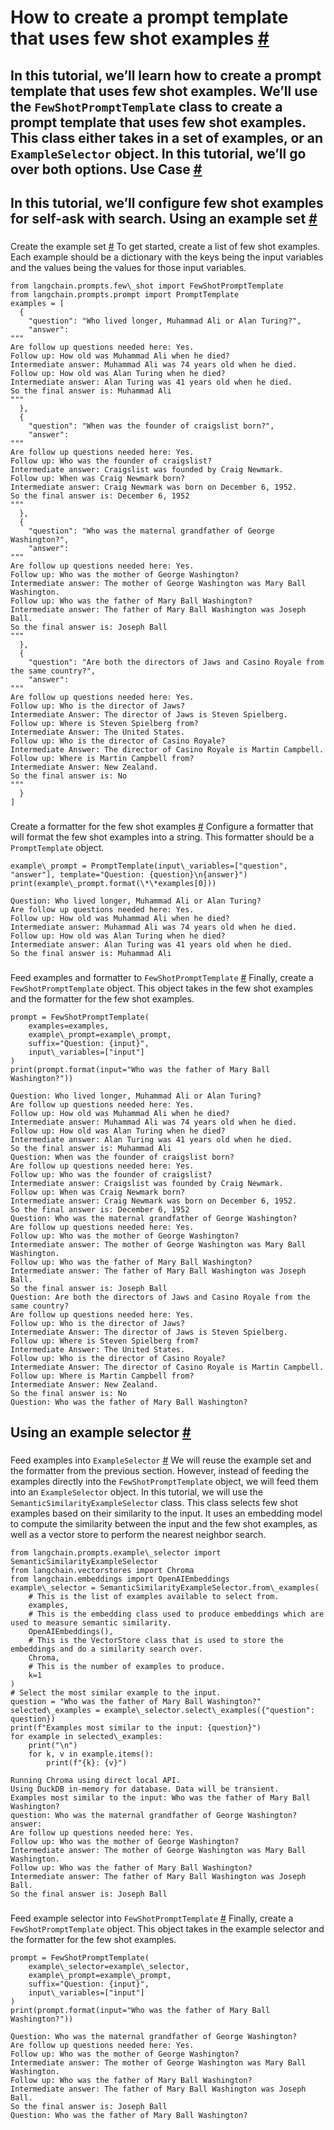 How to create a prompt template that uses few shot examples
 [#](#how-to-create-a-prompt-template-that-uses-few-shot-examples "Permalink to this headline")
=============================================================================================================================================================
 In this tutorial, we’ll learn how to create a prompt template that uses few shot examples.
 We’ll use the
 `FewShotPromptTemplate`
 class to create a prompt template that uses few shot examples. This class either takes in a set of examples, or an
 `ExampleSelector`
 object. In this tutorial, we’ll go over both options.
 Use Case
 [#](#use-case "Permalink to this headline")
-------------------------------------------------------
 In this tutorial, we’ll configure few shot examples for self-ask with search.
 Using an example set
 [#](#using-an-example-set "Permalink to this headline")
-------------------------------------------------------------------------------
### 
 Create the example set
 [#](#create-the-example-set "Permalink to this headline")
 To get started, create a list of few shot examples. Each example should be a dictionary with the keys being the input variables and the values being the values for those input variables.
```
from langchain.prompts.few\_shot import FewShotPromptTemplate
from langchain.prompts.prompt import PromptTemplate
examples = [
  {
    "question": "Who lived longer, Muhammad Ali or Alan Turing?",
    "answer": 
"""
Are follow up questions needed here: Yes.
Follow up: How old was Muhammad Ali when he died?
Intermediate answer: Muhammad Ali was 74 years old when he died.
Follow up: How old was Alan Turing when he died?
Intermediate answer: Alan Turing was 41 years old when he died.
So the final answer is: Muhammad Ali
"""
  },
  {
    "question": "When was the founder of craigslist born?",
    "answer": 
"""
Are follow up questions needed here: Yes.
Follow up: Who was the founder of craigslist?
Intermediate answer: Craigslist was founded by Craig Newmark.
Follow up: When was Craig Newmark born?
Intermediate answer: Craig Newmark was born on December 6, 1952.
So the final answer is: December 6, 1952
"""
  },
  {
    "question": "Who was the maternal grandfather of George Washington?",
    "answer":
"""
Are follow up questions needed here: Yes.
Follow up: Who was the mother of George Washington?
Intermediate answer: The mother of George Washington was Mary Ball Washington.
Follow up: Who was the father of Mary Ball Washington?
Intermediate answer: The father of Mary Ball Washington was Joseph Ball.
So the final answer is: Joseph Ball
"""
  },
  {
    "question": "Are both the directors of Jaws and Casino Royale from the same country?",
    "answer":
"""
Are follow up questions needed here: Yes.
Follow up: Who is the director of Jaws?
Intermediate Answer: The director of Jaws is Steven Spielberg.
Follow up: Where is Steven Spielberg from?
Intermediate Answer: The United States.
Follow up: Who is the director of Casino Royale?
Intermediate Answer: The director of Casino Royale is Martin Campbell.
Follow up: Where is Martin Campbell from?
Intermediate Answer: New Zealand.
So the final answer is: No
"""
  }
]
```
### 
 Create a formatter for the few shot examples
 [#](#create-a-formatter-for-the-few-shot-examples "Permalink to this headline")
 Configure a formatter that will format the few shot examples into a string. This formatter should be a
 `PromptTemplate`
 object.
```
example\_prompt = PromptTemplate(input\_variables=["question", "answer"], template="Question: {question}\n{answer}")
print(example\_prompt.format(\*\*examples[0]))
```
```
Question: Who lived longer, Muhammad Ali or Alan Turing?
Are follow up questions needed here: Yes.
Follow up: How old was Muhammad Ali when he died?
Intermediate answer: Muhammad Ali was 74 years old when he died.
Follow up: How old was Alan Turing when he died?
Intermediate answer: Alan Turing was 41 years old when he died.
So the final answer is: Muhammad Ali
```
### 
 Feed examples and formatter to
 `FewShotPromptTemplate`
[#](#feed-examples-and-formatter-to-fewshotprompttemplate "Permalink to this headline")
 Finally, create a
 `FewShotPromptTemplate`
 object. This object takes in the few shot examples and the formatter for the few shot examples.
```
prompt = FewShotPromptTemplate(
    examples=examples, 
    example\_prompt=example\_prompt, 
    suffix="Question: {input}", 
    input\_variables=["input"]
)
print(prompt.format(input="Who was the father of Mary Ball Washington?"))
```
```
Question: Who lived longer, Muhammad Ali or Alan Turing?
Are follow up questions needed here: Yes.
Follow up: How old was Muhammad Ali when he died?
Intermediate answer: Muhammad Ali was 74 years old when he died.
Follow up: How old was Alan Turing when he died?
Intermediate answer: Alan Turing was 41 years old when he died.
So the final answer is: Muhammad Ali
Question: When was the founder of craigslist born?
Are follow up questions needed here: Yes.
Follow up: Who was the founder of craigslist?
Intermediate answer: Craigslist was founded by Craig Newmark.
Follow up: When was Craig Newmark born?
Intermediate answer: Craig Newmark was born on December 6, 1952.
So the final answer is: December 6, 1952
Question: Who was the maternal grandfather of George Washington?
Are follow up questions needed here: Yes.
Follow up: Who was the mother of George Washington?
Intermediate answer: The mother of George Washington was Mary Ball Washington.
Follow up: Who was the father of Mary Ball Washington?
Intermediate answer: The father of Mary Ball Washington was Joseph Ball.
So the final answer is: Joseph Ball
Question: Are both the directors of Jaws and Casino Royale from the same country?
Are follow up questions needed here: Yes.
Follow up: Who is the director of Jaws?
Intermediate Answer: The director of Jaws is Steven Spielberg.
Follow up: Where is Steven Spielberg from?
Intermediate Answer: The United States.
Follow up: Who is the director of Casino Royale?
Intermediate Answer: The director of Casino Royale is Martin Campbell.
Follow up: Where is Martin Campbell from?
Intermediate Answer: New Zealand.
So the final answer is: No
Question: Who was the father of Mary Ball Washington?
```
 Using an example selector
 [#](#using-an-example-selector "Permalink to this headline")
-----------------------------------------------------------------------------------------
### 
 Feed examples into
 `ExampleSelector`
[#](#feed-examples-into-exampleselector "Permalink to this headline")
 We will reuse the example set and the formatter from the previous section. However, instead of feeding the examples directly into the
 `FewShotPromptTemplate`
 object, we will feed them into an
 `ExampleSelector`
 object.
 In this tutorial, we will use the
 `SemanticSimilarityExampleSelector`
 class. This class selects few shot examples based on their similarity to the input. It uses an embedding model to compute the similarity between the input and the few shot examples, as well as a vector store to perform the nearest neighbor search.
```
from langchain.prompts.example\_selector import SemanticSimilarityExampleSelector
from langchain.vectorstores import Chroma
from langchain.embeddings import OpenAIEmbeddings
example\_selector = SemanticSimilarityExampleSelector.from\_examples(
    # This is the list of examples available to select from.
    examples,
    # This is the embedding class used to produce embeddings which are used to measure semantic similarity.
    OpenAIEmbeddings(),
    # This is the VectorStore class that is used to store the embeddings and do a similarity search over.
    Chroma,
    # This is the number of examples to produce.
    k=1
)
# Select the most similar example to the input.
question = "Who was the father of Mary Ball Washington?"
selected\_examples = example\_selector.select\_examples({"question": question})
print(f"Examples most similar to the input: {question}")
for example in selected\_examples:
    print("\n")
    for k, v in example.items():
        print(f"{k}: {v}")
```
```
Running Chroma using direct local API.
Using DuckDB in-memory for database. Data will be transient.
Examples most similar to the input: Who was the father of Mary Ball Washington?
question: Who was the maternal grandfather of George Washington?
answer: 
Are follow up questions needed here: Yes.
Follow up: Who was the mother of George Washington?
Intermediate answer: The mother of George Washington was Mary Ball Washington.
Follow up: Who was the father of Mary Ball Washington?
Intermediate answer: The father of Mary Ball Washington was Joseph Ball.
So the final answer is: Joseph Ball
```
### 
 Feed example selector into
 `FewShotPromptTemplate`
[#](#feed-example-selector-into-fewshotprompttemplate "Permalink to this headline")
 Finally, create a
 `FewShotPromptTemplate`
 object. This object takes in the example selector and the formatter for the few shot examples.
```
prompt = FewShotPromptTemplate(
    example\_selector=example\_selector, 
    example\_prompt=example\_prompt, 
    suffix="Question: {input}", 
    input\_variables=["input"]
)
print(prompt.format(input="Who was the father of Mary Ball Washington?"))
```
```
Question: Who was the maternal grandfather of George Washington?
Are follow up questions needed here: Yes.
Follow up: Who was the mother of George Washington?
Intermediate answer: The mother of George Washington was Mary Ball Washington.
Follow up: Who was the father of Mary Ball Washington?
Intermediate answer: The father of Mary Ball Washington was Joseph Ball.
So the final answer is: Joseph Ball
Question: Who was the father of Mary Ball Washington?
```